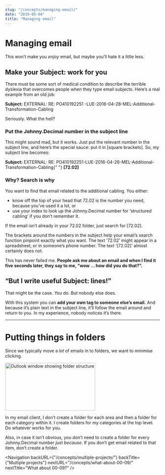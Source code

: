 ```yaml
---
slug: "/concepts/managing-email/"
date: "2019-05-04"
title: "Managing email"
---
```



# Managing email

This won’t make you _enjoy_ email, but maybe you’ll hate it a little less.

## Make your Subject: work for you

There must be some sort of medical condition to describe the terrible dyslexia that overcomes people when they type email subjects. Here’s a real example from an old job:

<div className="emailSubject mr-2 sm:mr-6">
	<strong>Subject:</strong> EXTERNAL: RE: PO410192251
	-LUE-2016-04-28-MEL-Additional-Transformation-Cabling
</div>

Seriously. What the hell?

### Put the Johnny.Decimal number in the subject line

This might sound mad, but it works. Just put the relevant number in the subject line, and here’s the special sauce: put it in [square brackets]. So, my subject line becomes:

<div className="emailSubject mr-2 sm:mr-6">
	<strong>Subject:</strong> EXTERNAL: RE:
	PO410192251-LUE-2016-04-28-MEL-Additional-Transformation-Cabling{" "}
	<strong className="text-red-600">[72.02]</strong>
</div>

### Why? Search is why

You want to find that email related to the additional cabling. You either:

- know off the top of your head that <JD>72.02</JD> is the number you need, because you’ve used it a lot, or
- use <Link to="/concepts/tracking-your-numbers/">your index</Link> to look up the Johnny.Decimal number for ‘structured cabling’ if you don’t remember it.

If the email isn’t already in your <JD>72.02</JD> folder, just search for <JD>[72.02]</JD>.

The brackets around the numbers in the subject help your email’s search function pinpoint exactly what you want. The text ‘72.02’ might appear in a spreadsheet, or in someone’s phone number. The text ‘[72.02]’ almost certainly does not.

This has never failed me. **People ask me about an email and when I find it five seconds later, they say to me, “wow … how did you do that?”.**

## “But I write useful Subject: lines!”

That might be the case. _You_ do. But nobody else does.

With this system you can **add your own tag to someone else’s email.** And because it’s plain text in the subject line, it’ll follow the email around and return to you. In my experience, nobody notices it’s there.

---

# Putting things in folders

Since we typically move a _lot_ of emails in to folders, we want to minimise clicking.

<div className="flex flex-col md:flex-row">
	<div className="flex-shrink-0 mb-4 pr-4">
		<img
			src={outlook_folder_structure_1232_expanded}
			alt="Outlook window showing folder structure"
			width="293"
			height="155"
			className="screenshot"
		/>
	</div>
	<p>
		In my email client, I don’t create a folder for each area and then a folder
		for each category within it. I create folders for my categories at the top
		level. Do whatever works for you.
	</p>
</div>

Also, in case it isn’t obvious, you don’t need to create a folder for every Johnny.Decimal number _just because_. If you don’t get email related to that item, don’t create a folder.

<Navigation
	backURL={"/concepts/multiple-projects/"}
	backTitle={"Multiple projects"}
	nextURL="/concepts/what-about-00-09/"
	nextTitle="What about 00-09?"
/>
